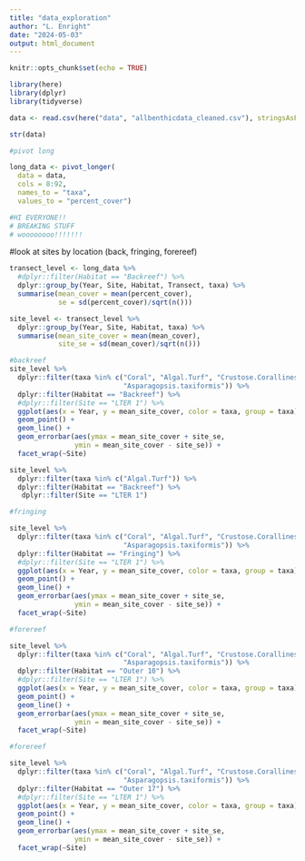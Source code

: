 ```yaml
---
title: "data_exploration"
author: "L. Enright"
date: "2024-05-03"
output: html_document
---
```


```r
knitr::opts_chunk$set(echo = TRUE)

library(here)
library(dplyr)
library(tidyverse)

data <- read.csv(here("data", "allbenthicdata_cleaned.csv"), stringsAsFactors = F) # replacements don't work when strings are factors

str(data)

#pivot long 

long_data <- pivot_longer(
  data = data,
  cols = 8:92,
  names_to = "taxa",
  values_to = "percent_cover") 

#HI EVERYONE!! 
# BREAKING STUFF
# woooooooo!!!!!!!

```

#look at sites by location (back, fringing, forereef)
```r

transect_level <- long_data %>%
  #dplyr::filter(Habitat == "Backreef") %>%
  dplyr::group_by(Year, Site, Habitat, Transect, taxa) %>%
  summarise(mean_cover = mean(percent_cover), 
            se = sd(percent_cover)/sqrt(n()))

site_level <- transect_level %>%
  dplyr::group_by(Year, Site, Habitat, taxa) %>%
  summarise(mean_site_cover = mean(mean_cover), 
            site_se = sd(mean_cover)/sqrt(n()))

#backreef
site_level %>%
  dplyr::filter(taxa %in% c("Coral", "Algal.Turf", "Crustose.Corallines", "Lobophora.variegata", 
                            "Asparagopsis.taxiformis")) %>%
  dplyr::filter(Habitat == "Backreef") %>%
  #dplyr::filter(Site == "LTER 1") %>%
  ggplot(aes(x = Year, y = mean_site_cover, color = taxa, group = taxa)) +
  geom_point() +
  geom_line() +
  geom_errorbar(aes(ymax = mean_site_cover + site_se,
                ymin = mean_site_cover - site_se)) +
  facet_wrap(~Site)

site_level %>%
  dplyr::filter(taxa %in% c("Algal.Turf")) %>%
  dplyr::filter(Habitat == "Backreef") %>%
   dplyr::filter(Site == "LTER 1")
```

```r

#fringing 

site_level %>%
  dplyr::filter(taxa %in% c("Coral", "Algal.Turf", "Crustose.Corallines", "Lobophora.variegata", 
                            "Asparagopsis.taxiformis")) %>%
  dplyr::filter(Habitat == "Fringing") %>%
  #dplyr::filter(Site == "LTER 1") %>%
  ggplot(aes(x = Year, y = mean_site_cover, color = taxa, group = taxa)) +
  geom_point() +
  geom_line() +
  geom_errorbar(aes(ymax = mean_site_cover + site_se,
                ymin = mean_site_cover - site_se)) +
  facet_wrap(~Site)
```

```r

#forereef 

site_level %>%
  dplyr::filter(taxa %in% c("Coral", "Algal.Turf", "Crustose.Corallines", "Lobophora.variegata", 
                            "Asparagopsis.taxiformis")) %>%
  dplyr::filter(Habitat == "Outer 10") %>%
  #dplyr::filter(Site == "LTER 1") %>%
  ggplot(aes(x = Year, y = mean_site_cover, color = taxa, group = taxa)) +
  geom_point() +
  geom_line() +
  geom_errorbar(aes(ymax = mean_site_cover + site_se,
                ymin = mean_site_cover - site_se)) +
  facet_wrap(~Site)

```

```r

#forereef 

site_level %>%
  dplyr::filter(taxa %in% c("Coral", "Algal.Turf", "Crustose.Corallines", "Lobophora.variegata", 
                            "Asparagopsis.taxiformis")) %>%
  dplyr::filter(Habitat == "Outer 17") %>%
  #dplyr::filter(Site == "LTER 1") %>%
  ggplot(aes(x = Year, y = mean_site_cover, color = taxa, group = taxa)) +
  geom_point() +
  geom_line() +
  geom_errorbar(aes(ymax = mean_site_cover + site_se,
                ymin = mean_site_cover - site_se)) +
  facet_wrap(~Site)

```

